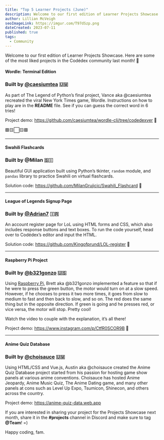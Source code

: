 ```yaml
---
title: "Top 5 Learner Projects (June)"
description: Welcome to our first edition of Learner Projects Showcase. Here are some of the most liked projects in the Codédex community last month!
author: Lillian McVeigh
seoImageLink: https://imgur.com/T97dSzp.png
dateCreated: 2023-07-11
published: true
tags:
  - Community
---
```


Welcome to our first edition of Learner Projects Showcase. Here are some of the most liked projects in the Codédex community last month! 🤗 

#### Wordle: Terminal Edition
### Built by [@caesiumtea](https://www.codedex.io/@caesiumtea) 🇺🇲


As part of The Legend of Python’s final project, Vance aka @caesiumtea recreated the viral New York Times game, Wordle. Instructions on how to play are in the **README** file. See if you can guess the correct word in 6 tries! 

Project demo: https://github.com/caesiumtea/wordle-cli/tree/codedexver 🔗

🟩🟨⬜️🟨🟩

---

#### Swahili Flashcards
### Built by @Milan 🇸🇮 

Beautiful GUI application built using Python’s tkinter, `random` module, and `pandas` library to practice Swahili on virtual flashcards. 

Solution code: https://github.com/MilanGrujicic/Swahili_Flashcard 🔗

---

#### League of Legends Signup Page
### Built by [@Adrian7](https://www.codedex.io/@Adrian7) 🇮🇷

An account register page for LoL using HTML forms and CSS, which also includes response buttons and text boxes. To run the code yourself, head over to Codédex’s editor and input the HTML. 

Solution code: https://github.com/Kingofprund/LOL-register 🔗

---

#### Raspberry Pi Project 
### Built by [@b321gonzo](https://www.codedex.io/@b321gonzo) 🇺🇸

Using [Raspberry Pi](website), Brett aka @b321gonzo implemented a feature so that if he were to press the green button, the motor would turn on at a slow speed. However, if he chooses to press it two more times, it goes from slow to medium to fast and then back to slow, and so on. The red does the same thing but in the opposite direction. If green is going and he presses red, or vice versa, the motor will stop. Pretty cool! 

Watch the video to couple with the explanation, it’s all there!

Project demo: https://www.instagram.com/p/CtfR0SCOR9B 🔗

---

#### Anime Quiz Database
### Built by [@choisauce](https://www.codedex.io/@choisauce) 🇺🇲

Using HTML/CSS and Vue.js, Austin aka @choisauce created the Anime Quiz Database project started from his passion for hosting game show panels at various anime conventions. Choisauce has hosted Anime Jeopardy, Anime Music Quiz, The Anime Dating game, and many other panels at cons such as Level Up Expo, Tsumicon, Shinecon, and others across the country.

Project demo: https://anime-quiz-data.web.app

If you are interested in sharing your project for the Projects Showcase next month, share it in the **#projects** channel in Discord and make sure to tag **@Team**! =) 

Happy coding, fam.
